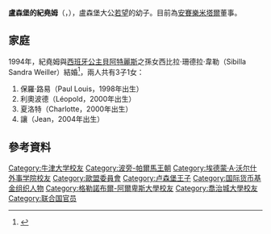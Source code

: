 {{Infobox royalty
| name       = 紀堯姆王子
| title = {{LUX}}紀堯姆王子殿下<br>''HRH'' Prince Guillaume of Luxembourg
| image      = Guillaume de Luxembourg- 1963 201506.jpg
| birth_name = {{birth date and age|1963|5|1|df=y}}
| birth_place = {{flag|Luxembourg}}[[贝茨多夫_(卢森堡)|貝茨多夫]]
| religion   = [[羅馬天主教|羅馬天主教]]
| house     = [[拿騷王朝|拿騷-威爾堡]]
| father    = [[让_(卢森堡大公)|盧森堡大公讓]]
| mother    = [[約瑟芬·夏洛特公主_(比利時)|比利時的約瑟芬·夏洛特]]
| spouse      = {{marriage|西比拉·珊德拉·韋勒|1994}}
}}
'''盧森堡的紀堯姆'''（{{lang-lb|Guillaume de Nassau}}，{{bd|1963年|5月1日}}），盧森堡大公[[让_(卢森堡大公)|若望]]的幼子。目前為[[安賽樂米塔爾|安賽樂米塔爾]]董事。

== 家庭 ==
1994年，紀堯姆與[[貝阿特麗斯王女_(西班牙)|西班牙公主貝阿特麗斯]]之孫女西比拉·珊德拉·韋勒（Sibilla Sandra Weiller）結婚<ref>{{cite web|url=https://today.rtl.lu/life/royals/a/1307255.html|title=Grand Ducal siblings: Princess Marie-Astrid, Prince Jean, Princess Margaretha and Prince Guillaume|website=RTL|date=2019-02-15|accessdate=2021-05-22}}</ref>，兩人共有3子1女：
# 保羅·路易（Paul Louis，1998年出生）
# 利奧波德（Léopold，2000年出生）
# 夏洛特（Charlotte，2000年出生）
# 讓（Jean，2004年出生）


== 參考資料 ==
{{Reflist}}

{{DEFAULTSORT: Guillaume de Nassau}}
[[Category:牛津大学校友|Category:牛津大学校友]]
[[Category:波旁-帕爾馬王朝|Category:波旁-帕爾馬王朝]]
[[Category:埃德蒙·A·沃尔什外事学院校友|Category:埃德蒙·A·沃尔什外事学院校友]]
[[Category:歐盟委員會|Category:歐盟委員會]]
[[Category:卢森堡王子|Category:卢森堡王子]]
[[Category:国际货币基金组织人物|Category:国际货币基金组织人物]]
[[Category:格勒諾布爾-阿爾卑斯大學校友|Category:格勒諾布爾-阿爾卑斯大學校友]]
[[Category:喬治城大學校友|Category:喬治城大學校友]]
[[Category:联合国官员|Category:联合国官员]]